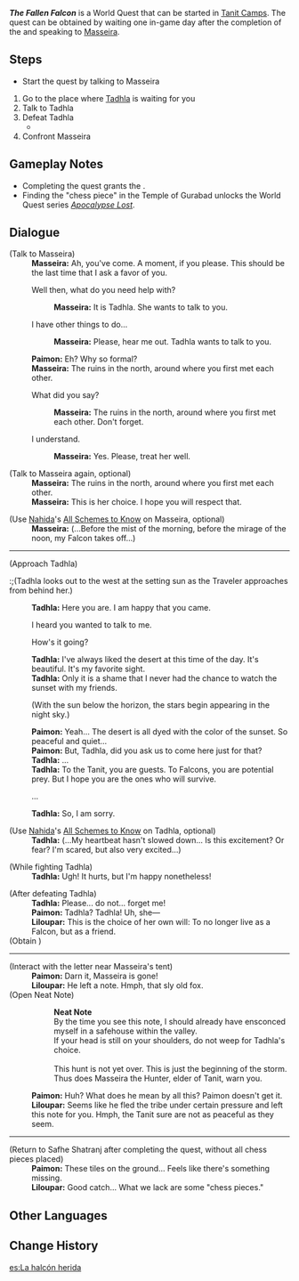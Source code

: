 {{Quest Infobox
|id            = 73282
|image         = World Quest The Fallen Falcon.png
|type          = World
|chapter       = 
|part          = 
|requirement   = 
|characters    = Masseira; Tadhla; Liloupar
|startLocation = [[Tanit Camps]]
|region        = Sumeru
|subregion     = Great Red Sand
|area          = Desert of Hadramaveth
|subarea       = Tanit Camps
|prev          = [["The Falcon's Hunt"]]
|next          = [[Memories of Gurabad]]
|rewards       = Adventure EXP*250;Primogem*30;Mora*25,000;Hero's Wit*3;Tadhla's Feather*1
}}
'''''The Fallen Falcon''''' is a World Quest that can be started in [[Tanit Camps]]. The quest can be obtained by waiting one in-game day after the completion of the {{Quest|"The Falcon's Hunt"}} and speaking to [[Masseira]].

==Steps==
* Start the quest by talking to Masseira
# Go to the place where [[Tadhla]] is waiting for you
# Talk to Tadhla
# Defeat Tadhla
#* {{Enemy|Eremite Galehunter|text=Tadhla - Bent-Winged Falcon}}
# Confront Masseira

==Gameplay Notes==
* Completing the quest grants the {{Achievement|Hunter's Mercy}}.
* Finding the "chess piece" in the Temple of Gurabad unlocks the World Quest series ''[[Apocalypse Lost]]''.

==Dialogue==
{{Quest Description|Masseira tells you that Tadhla is waiting for you in the place where you first met. Sounds like Tadhla has something urgent to talk to you about...}}
{{Dialogue Start}}
;(Talk to Masseira)
:'''Masseira:''' Ah, you've come. A moment, if you please. This should be the last time that I ask a favor of you.
:{{DIcon}} Well then, what do you need help with?
::'''Masseira:''' It is Tadhla. She wants to talk to you.
:{{DIcon}} I have other things to do...
::'''Masseira:''' Please, hear me out. Tadhla wants to talk to you.
:'''Paimon:''' Eh? Why so formal?
:'''Masseira:''' The ruins in the north, around where you first met each other.
:{{DIcon}} What did you say?
::'''Masseira:''' The ruins in the north, around where you first met each other. Don't forget.
:{{DIcon}} I understand.
::'''Masseira:''' Yes. Please, treat her well.

;(Talk to Masseira again, optional)
:'''Masseira:''' The ruins in the north, around where you first met each other.
:'''Masseira:''' This is her choice. I hope you will respect that.

;(Use [[Nahida]]'s [[All Schemes to Know]] on Masseira, optional)
:'''Masseira:''' (...Before the mist of the morning, before the mirage of the noon, my Falcon takes off...)
----
;(Approach Tadhla)
:;(Tadhla looks out to the west at the setting sun as the Traveler approaches from behind her.)
:'''Tadhla:''' Here you are. I am happy that you came.
:{{DIcon}} I heard you wanted to talk to me.
:{{DIcon}} How's it going?
:'''Tadhla:''' I've always liked the desert at this time of the day. It's beautiful. It's my favorite sight.
:'''Tadhla:''' Only it is a shame that I never had the chance to watch the sunset with my friends.
:;(With the sun below the horizon, the stars begin appearing in the night sky.)
:'''Paimon:''' Yeah... The desert is all dyed with the color of the sunset. So peaceful and quiet...
:'''Paimon:''' But, Tadhla, did you ask us to come here just for that?
:'''Tadhla:''' ...
:'''Tadhla:''' To the Tanit, you are guests. To Falcons, you are potential prey. But I hope you are the ones who will survive.
:{{DIcon}} ...
:'''Tadhla:''' So, I am sorry.

;(Use [[Nahida]]'s [[All Schemes to Know]] on Tadhla, optional)
:'''Tadhla:''' (...My heartbeat hasn't slowed down... Is this excitement? Or fear? I'm scared, but also very excited…)

;(While fighting Tadhla)
:'''Tadhla:''' Ugh! It hurts, but I'm happy nonetheless!

;(After defeating Tadhla)
:'''Tadhla:''' Please... do not... forget me!
:'''Paimon:''' Tadhla? Tadhla! Uh, she&mdash;
:'''Liloupar:''' This is the choice of her own will: To no longer live as a Falcon, but as a friend.
;(Obtain {{Item|Tadhla's Feather}})

----
;(Interact with the letter near Masseira's tent)
:'''Paimon:''' Darn it, Masseira is gone!
:'''Liloupar:''' He left a note. Hmph, that sly old fox.
;(Open Neat Note)
::'''Neat Note'''<br>By the time you see this note, I should already have ensconced myself in a safehouse within the valley.<br>If your head is still on your shoulders, do not weep for Tadhla's choice.<br><br>This hunt is not yet over. This is just the beginning of the storm.<br>Thus does Masseira the Hunter, elder of Tanit, warn you.
:'''Paimon:''' Huh? What does he mean by all this? Paimon doesn't get it.
:'''Liloupar:''' Seems like he fled the tribe under certain pressure and left this note for you. Hmph, the Tanit sure are not as peaceful as they seem.
----
;(Return to Safhe Shatranj after completing the quest, without all chess pieces placed)
:'''Paimon:''' These tiles on the ground... Feels like there's something missing.
:'''Liloupar:''' Good catch... What we lack are some "chess pieces."
{{Dialogue End}}

==Other Languages==
{{Other Languages
|en      = The Fallen Falcon
|zhs     = 折翼的猎鹰
|zhs_rm  = Zhéyì de Lièyīng
|zht     = 折翼的獵鷹
|zht_rm  = Zhéyì de Lièyīng
|zh_tl   = The Falcon Whose Wings are Broken
|ja      = 翼の折れた猟鷹
|ja_rm   = Tsubasa no Oreta Ryuuyou{{Assumed}}
|ja_tl   = Hunting Falcon with Broken Wings
|ko      = 날개가 꺾인 사냥매
|ko_tl   = Hunting Falcon Whose Wings are Broken
|es      = La halcón herida
|es_tl   = The Wounded Falcon
|fr      = Le faucon déchu
|fr_tl   = The Fallen Falcon
|ru      = Сложивший крылья сокол
|ru_tl   = Falcon With Folded Wings
|th      = เหยี่ยวนักล่าปีกหัก
|th_rm   = 
|th_tl   = 
|vi      = "Chim Ưng" Gãy Cánh
|vi_tl   = 
|de      = „Jagdfalke“ mit gestutzten Flügeln
|de_tl   = "Hunting Falcon" With Clipped Wings
|id      = Elang yang Patah Sayapnya
|id_tl   = Falcon Whose Wings are Broken
|pt      = Falcão de Asas Quebradas
|pt_tl   = 
|tr      = Mağlup Şahin
|tr_tl   = 
|it      = Il Falco caduto
|it_tl   = The Fallen Falcon
}}

==Change History==
{{Change History|3.4}}

[[es:La halcón herida]]